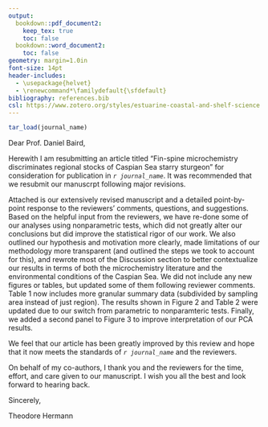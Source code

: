```yaml
---
output:
  bookdown::pdf_document2:
    keep_tex: true
    toc: false
  bookdown::word_document2:
    toc: false
geometry: margin=1.0in
font-size: 14pt
header-includes:
  - \usepackage{helvet}
  - \renewcommand*\familydefault{\sfdefault}
bibliography: references.bib
csl: https://www.zotero.org/styles/estuarine-coastal-and-shelf-science
---
```


```r

tar_load(journal_name)

```

Dear Prof. Daniel Baird,

Herewith I am resubmitting an article titled “Fin-spine microchemistry discriminates regional stocks of 
Caspian Sea starry sturgeon” for consideration for publication in *`r journal_name`*. It was recommended that we resubmit our manuscrpt
following major revisions.

Attached is our extensively revised manuscript and a detailed point-by-point response to the reviewers' comments, questions, and suggestions.
Based on the helpful input from the reviewers, we have re-done some of our analyses using nonparametric tests, which did not greatly alter our conclusions but did improve 
the statistical rigor of our work. We also outlined our hypothesis and motivation more clearly, made limitations of our methodology more transparent (and outlined the
steps we took to account for this), and rewrote most of the Discussion section to better contextualize our results in terms of both the 
microchemistry literature and the environmental conditions of the Caspian Sea. We did not include any new figures or tables, but updated some of them following 
reviewer comments. Table 1 now includes more granular summary data (subdivided by sampling area instead of just region). 
The results shown in Figure 2 and Table 2 were updated due to our switch from parametric to nonparamteric tests.
Finally, we added a second panel to Figure 3 to improve interpretation of our PCA results.

We feel that our article has been greatly improved by this review and
hope that it now meets the standards of *`r journal_name`* and the reviewers.

On behalf of my co-authors, I thank you and the reviewers for the time, effort, and care given to our manuscript.
I wish you all the best and look forward to hearing back.

Sincerely,

Theodore Hermann